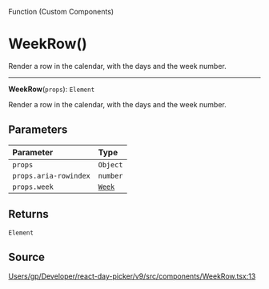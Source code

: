 <SectionTitle>Function (Custom Components)</SectionTitle>

# WeekRow()

<Description>
Render a row in the calendar, with the days and the week number.
</Description>

---

<a id="undefined" name="undefined"></a>

<SignatureMemberIdentifier>**WeekRow**(`props`): `Element`</SignatureMemberIdentifier>

Render a row in the calendar, with the days and the week number.

## Parameters

| Parameter | Type |
| :------ | :------ |
| `props` | `Object` |
| `props.aria-rowindex` | `number` |
| `props.week` | [`Week`](/api/classes/Week.md) |

## Returns

`Element`

## Source

[Users/gp/Developer/react-day-picker/v9/src/components/WeekRow.tsx:13](https://github.com/gpbl/react-day-picker/blob/b97c86295/src/components/WeekRow.tsx#L13)
